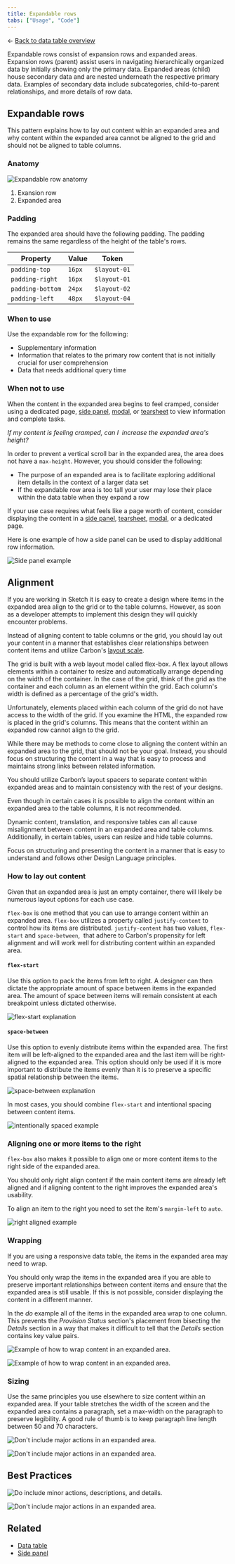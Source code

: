 ```yaml
---
title: Expandable rows
tabs: ["Usage", "Code"]
---
```


<- [Back to data table overview](https://pages.github.ibm.com/cdai-design/pal/components/data-table/overview) 

<PageDescription>

Expandable rows consist of expansion rows and expanded areas. Expansion rows (parent) assist users in navigating hierarchically organized data by initially showing only the primary data. Expanded areas (child) house secondary data and are nested underneath the respective primary data. Examples of secondary data include subcategories, child-to-parent relationships, and more details of row data.

</PageDescription>

## Expandable rows

This pattern explains how to lay out content within an expanded area and why content within the expanded area cannot be aligned to the grid and should not be aligned to table columns.

### Anatomy

![Expandable row anatomy](../images/expandable-row-anatomy.png)

1. Exansion row
2. Expanded area

### Padding

The expanded area should have the following padding. The padding remains the same regardless of the height of the table's rows.

| Property         | Value  | Token        |
| ---------------- | ------ | ------------ |
| `padding-top`    | `16px` | `$layout-01` |
| `padding-right`  | `16px` | `$layout-01` |
| `padding-bottom` | `24px` | `$layout-02` |
| `padding-left`   | `48px` | `$layout-04` |

### When to use

Use the expandable row for the following:

- Supplementary information
- Information that relates to the primary row content that is not initially crucial for user comprehension
- Data that needs additional query time

### When not to use

When the content in the expanded area begins to feel cramped, consider using a dedicated page, [side panel](https://www.carbondesignsystem.com/components/UI-shell-right-panel/usage), [modal](https://www.carbondesignsystem.com/components/modal/usage/), or [tearsheet](https://pages.github.ibm.com/cdai-design/pal/components/tearsheet/usage) to view information and complete tasks.

_If my content is feeling cramped, can I  increase the expanded area's height?_

In order to prevent a vertical scroll bar in the expanded area, the area does not have a `max-height`. However, you should consider the following:

- The purpose of an expanded area is to facilitate exploring additional item details in the context of a larger data set
- If the expandable row area is too tall your user may lose their place within the data table when they expand a row

If your use case requires what feels like a page worth of content, consider displaying the content in a [side panel](https://www.carbondesignsystem.com/components/UI-shell-right-panel/usage), [tearsheet](https://pages.github.ibm.com/cdai-design/pal/components/tearsheet/usage), [modal](https://www.carbondesignsystem.com/components/modal/usage), or a dedicated page.

Here is one example of how a side panel can be used to display additional row information.

![Side panel example](../images/expandable-row-side-panel.png)

## Alignment

If you are working in Sketch it is easy to create a design where items in the expanded area align to the grid or to the table columns. However, as soon as a developer attempts to implement this design they will quickly encounter problems.

Instead of aligning content to table columns or the grid, you should lay out your content in a manner that establishes clear relationships between content items and utilize Carbon's [layout scale](https://www.carbondesignsystem.com/guidelines/spacing/overview/#layout-scale).

<Accordion>
<AccordionItem title="Why can't I align my content to the grid?">
<Row>
<Column colMd={8} colLg={8} noGutterSm>
The grid is built with a web layout model called flex-box. A flex layout allows elements within a container to resize and automatically arrange depending on the width of the container. In the case of the grid, think of the grid as the container and each column as an element within the grid. Each column's width is defined as a percentage of the grid's width.<br />

Unfortunately, elements placed within each column of the grid do not have access to the width of the grid. If you examine the HTML, the expanded row is placed in the grid's columns. This means that the content within an expanded row cannot align to the grid.<br />

While there may be methods to come close to aligning the content within an expanded area to the grid, that should not be your goal. Instead, you should focus on structuring the content in a way that is easy to process and maintains strong links between related information.<br />

You should utilize Carbon’s layout spacers to separate content within expanded areas and to maintain consistency with the rest of your designs.

</Column>
</Row>
</AccordionItem>

<AccordionItem title="Can I align content to the table columns?">
<Row>
<Column colMd={8} colLg={8} noGutterSm>
Even though in certain cases it is possible to align the content within an expanded area to the table columns, it is not recommended.<br />

Dynamic content, translation, and responsive tables can all cause misalignment between content in an expanded area and table columns. Additionally, in certain tables, users can resize and hide table columns.<br />

Focus on structuring and presenting the content in a manner that is easy to understand and follows other Design Language principles.<br />

</Column>
</Row>
</AccordionItem>
</Accordion>

### How to lay out content

Given that an expanded area is just an empty container, there will likely be numerous layout options for each use case.

`flex-box` is one method that you can use to arrange content within an expanded area. `flex-box` utilizes a property called `justify-content` to control how its items are distributed. `justify-content` has two values, `flex-start` and `space-between`,  that adhere to Carbon's propensity for left alignment and will work well for distributing content within an expanded area.

#### `flex-start`

Use this option to pack the items from left to right. A designer can then dictate the appropriate amount of space between items in the expanded area. The amount of space between items will remain consistent at each breakpoint unless dictated otherwise.

![flex-start explanation](../images/expandable-row-flex-start-explanation.png)

#### `space-between`

Use this option to evenly distribute items within the expanded area. The first item will be left-aligned to the expanded area and the last item will be right-aligned to the expanded area. This option should only be used if it is more important to distribute the items evenly than it is to preserve a specific spatial relationship between the items.

![space-between explanation](../images/expandable-row-space-between-explanation.png)

In most cases, you should combine `flex-start` and intentional spacing between content items.

![intentionally spaced example](../images/expandable-row-intentional-spacing.png)

### Aligning one or more items to the right

`flex-box` also makes it possible to align one or more content items to the right side of the expanded area.

You should only right align content if the main content items are already left aligned and if aligning content to the right improves the expanded area's usability.

To align an item to the right you need to set the item's `margin-left` to `auto`.

![right aligned example](../images/expandable-row-right-aligned.png)

### Wrapping

If you are using a responsive data table, the items in the expanded area may need to wrap.

You should only wrap the items in the expanded area if you are able to preserve important relationships between content items and ensure that the expanded area is still usable. If this is not possible, consider displaying the content in a different manner.

In the _do_ example all of the items in the expanded area wrap to one column. This prevents the _Provision Status_ section's placement from bisecting the _Details_ section in a way that makes it difficult to tell that the _Details_ section contains key value pairs.

<DoDontRow>

<DoDont type="do">

![Example of how to wrap content in an expanded area.](../images/expandable-row-wrapping-do-load-balancer.png)

</DoDont>

<DoDont type="dont">

![Example of how to wrap content in an expanded area.](../images/expandable-row-wrapping-don't-load-balancer.png)

</DoDont>

</DoDontRow>

### Sizing

Use the same principles you use elsewhere to size content within an expanded area. If your table stretches the width of the screen and the expanded area contains a paragraph, set a max-width on the paragraph to preserve legibility. A good rule of thumb is to keep paragraph line length between 50 and 70 characters.

<DoDontRow>

<DoDont>

![Don't include major actions in an expanded area.](../images/expandable-row-max-width.png)

</DoDont>

<DoDont type="dont">

![Don't include major actions in an expanded area.](../images/expandable-row-no-max-width.png)

</DoDont>

</DoDontRow>

## Best Practices

<DoDontRow>

<DoDont caption="Do use the expandable row to house more details, descriptions, and minor actions.">

![Do include minor actions, descriptions, and details.](../images/expandable-row-do-minor-actions.png)

</DoDont>

<DoDont type="dont" caption="Don't use the expandable row to hide important information or actions that are often used. ">

![Don't include major actions in an expanded area.](../images/expandable-row-dont-major-actions.png)

</DoDont>

</DoDontRow>

## Related

- [Data table](https://pages.github.ibm.com/cdai-design/pal/components/data-table/overview)
- [Side panel](https://pages.github.ibm.com/cdai-design/pal/components/side-panel/usage)
